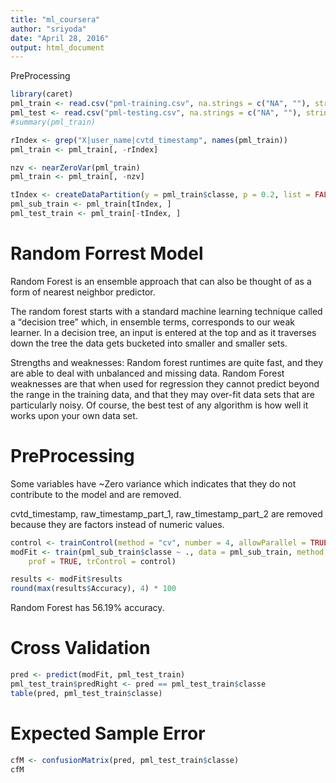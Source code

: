 ```yaml
---
title: "ml_coursera"
author: "sriyoda"
date: "April 28, 2016"
output: html_document
---
```


PreProcessing

```r
library(caret)
pml_train <- read.csv("pml-training.csv", na.strings = c("NA", ""), stringsAsFactors = F)
pml_test <- read.csv("pml-testing.csv", na.strings = c("NA", ""), stringsAsFactors = F)
#summary(pml_train)

rIndex <- grep("X|user_name|cvtd_timestamp", names(pml_train))
pml_train <- pml_train[, -rIndex]

nzv <- nearZeroVar(pml_train)
pml_train <- pml_train[, -nzv]

tIndex <- createDataPartition(y = pml_train$classe, p = 0.2, list = FALSE)
pml_sub_train <- pml_train[tIndex, ]  
pml_test_train <- pml_train[-tIndex, ] 

```

# Random Forrest Model

Random Forest is an ensemble approach that can also be thought of as a form of nearest neighbor predictor.

The random forest starts with a standard machine learning technique called a “decision tree” which, in ensemble terms, corresponds to our weak learner. In a decision tree, an input is entered at the top and as it traverses down the tree the data gets bucketed into smaller and smaller sets.

Strengths and weaknesses:
Random forest runtimes are quite fast, and they are able to deal with unbalanced and missing data. Random Forest weaknesses are that when used for regression they cannot predict beyond the range in the training data, and that they may over-fit data sets that are particularly noisy. Of course, the best test of any algorithm is how well it works upon your own data set.

# PreProcessing

Some variables have ~Zero variance which indicates that they do not contribute to the model and are removed.

cvtd_timestamp, raw_timestamp_part_1, raw_timestamp_part_2 are removed because they are factors instead of numeric values.

```r
control <- trainControl(method = "cv", number = 4, allowParallel = TRUE)
modFit <- train(pml_sub_train$classe ~ ., data = pml_sub_train, method = "rf", 
    prof = TRUE, trControl = control)

results <- modFit$results
round(max(results$Accuracy), 4) * 100

```

Random Forest has 56.19% accuracy.

# Cross Validation
```r
pred <- predict(modFit, pml_test_train)
pml_test_train$predRight <- pred == pml_test_train$classe
table(pred, pml_test_train$classe)

```

# Expected Sample Error
```r
cfM <- confusionMatrix(pred, pml_test_train$classe)
cfM

```





